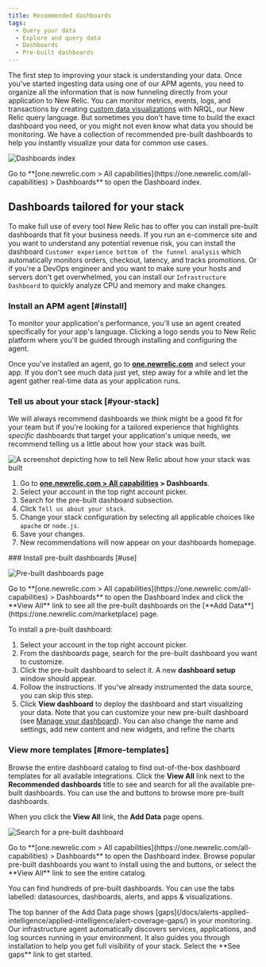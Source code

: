 ```yaml
---
title: Recommended dashboards
tags:
  - Query your data
  - Explore and query data
  - Dashboards
  - Pre-built dashboards
---
```







The first step to improving your stack is understanding your data. Once you've started ingesting data using one of our APM agents, you need to organize all the information that is now funneling directly from your application to New Relic. You can monitor metrics, events, logs, and transactions by creating [custom data visualizations](/docs/query-your-data/explore-query-data/dashboards/introduction-dashboards/) with NRQL, our New Relic query language. But sometimes you don't have time to build the exact dashboard you need, or you might not even know what data you should be monitoring. We have a collection of recommended pre-built dashboards to help you instantly visualize your data for common use cases. 

<img
  title="Dashboards index"
  alt="Dashboards index"
  src={dashboardsDashboardIndex}
/>

<figcaption>
  Go to **[one.newrelic.com > All capabilities](https://one.newrelic.com/all-capabilities) > Dashboards** to open the Dashboard index.
</figcaption>

## Dashboards tailored for your stack 

To make full use of every tool New Relic has to offer you can install pre-built dashboards that fit your business needs. If you run an e-commerce site and you want to understand any potential revenue risk, you can install the dashboard `Customer experience bottom of the funnel analysis` which automatically monitors orders, checkout, latency, and tracks promotions. Or if you're a DevOps engineer and you want to make sure your hosts and servers don't get overwhelmed, you can install our `Infrastructure Dashboard` to quickly analyze CPU and memory and make changes. 

<Steps>
<Step>

### Install an APM agent [#install]
To monitor your application's performance, you'll use an agent created specifically for your app's language. Clicking a logo sends you to New Relic platform where you'll be guided through installing and configuring the agent.

<TechTileGrid>
  
  <TechTile
    name="Go agent"
    icon="logo-go"
    to="https://one.newrelic.com/nr1-core?state=985d4005-ba90-a8c7-1da1-2af34539b03b"
  />

  <TechTile
    name="Java agent"
    icon="logo-java"
    to="https://one.newrelic.com/nr1-core?state=80d18bcb-4919-1fcb-2b77-9406838eb916"
  />

  <TechTile
    name=".NET agent"
    icon="logo-dotnet"
    to="https://one.newrelic.com/nr1-core?state=30e93090-6dfa-6b70-8e75-472f54414355"
  />

  <TechTile
    name="Node.js agent"
    icon="logo-nodejs"
    to="https://one.newrelic.com/marketplace/install-data-source?state=be2e62fa-cc3b-c428-27c4-8d662c9e80a1"
  />

  <TechTile
    name="PHP agent"
    icon="logo-php"
    to="https://one.newrelic.com/nr1-core?state=aa633b41-72d4-009c-3abf-55dcf64894fe"
  />

  <TechTile
    name="Python agent"
    icon="logo-python"
    to="https://one.newrelic.com/nr1-core?state=20fda75b-58fb-a92a-f9e1-7b052035c6e8"
  />

  <TechTile
    name="Ruby agent"
    icon="logo-ruby"
    to="https://one.newrelic.com/nr1-core?state=d69143ab-605c-579b-25bf-cc6e5fee5b80"
  />
</TechTileGrid>        

Once you've installed an agent, go to **[one.newrelic.com](https://one.newrelic.com/all-capabilities)** and select your app. If you don't see much data just yet, step away for a while and let the agent gather real-time data as your application runs.
</Step>

<Step>

### Tell us about your stack [#your-stack]

We will always recommend dashboards we think might be a good fit for your team but if you're looking for a tailored experience that highlights _specific_ dashboards that target your application's unique needs, we recommend telling us a little about how your stack was built. 

<img
    title="tell us about your stack"
    alt="A screenshot depicting how to tell New Relic about how your stack was built"
    src={dashboardsTellUsAboutYourStack}
/>

1. Go to **[one.newrelic.com > All capabilities](https://one.newrelic.com/all-capabilities) > Dashboards**.
2. Select your account in the top right account picker.
2. Search for the pre-built dashboard subsection.
3. Click `Tell us about your stack`.
4. Change your stack configuration by selecting all applicable choices like `apache` or `node.js`.
2. Save your changes.
3. New recommendations will now appear on your dashboards homepage.
</Step>


<Step>
### Install pre-built dashboards [#use]

<img
  title="Pre-built dashboards page"
  alt="Pre-built dashboards page"
  src={dashboardsPrebuiltViewData1}
/>

<figcaption>
  Go to **[one.newrelic.com > All capabilities](https://one.newrelic.com/all-capabilities) > Dashboards** to open the Dashboard index and click the **View All** link to see all the pre-built dashboards on the [**Add Data**](https://one.newrelic.com/marketplace) page.
</figcaption>

To install a pre-built dashboard:

1. Select your account in the top right account picker.
2. From the dashboards page, search for the pre-built dashboard you want to customize.
3. Click the pre-built dashboard to select it. A new **dashboard setup** window should appear.
4. Follow the instructions. If you've already instrumented the data source, you can skip this step.
5. Click **View dashboard** to deploy the dashboard and start visualizing your data. Note that you can customize your new pre-built dashboard (see [Manage your dashboard](/docs/query-your-data/explore-query-data/dashboards/manage-your-dashboard/)). You can also change the name and settings, add new content and new widgets, and refine the charts
</Step>

<Step>

### View more templates [#more-templates]

Browse the entire dashboard catalog to find out-of-the-box dashboard templates for all available integrations. Click the **View All** link next to the **Recommended dashboards** title to see and search for all the available pre-built dashboards. You can use the <Icon name="fe-chevron-left"/> and <Icon name="fe-chevron-right"/> buttons to browse more pre-built dashboards.

When you click the **View All** link, the **Add Data** page opens. 

<img
  title="Search for a pre-built dashboard"
  alt="Search for a pre-built dashboard"
  src={dashboardsPrebuiltSearch}
/>

<figcaption>
  Go to **[one.newrelic.com > All capabilities](https://one.newrelic.com/all-capabilities) > Dashboards** to open the Dashboard index. Browse popular pre-built dashboards you want to install using the <Icon name="fe-chevron-left"/> and <Icon name="fe-chevron-right"/> buttons, or select the **View All** link to see the entire catalog.
</figcaption>

You can find hundreds of pre-built dashboards. You can use the tabs labelled: datasources, dashboards, alerts, and apps & visualizations.

<Callout variant="tip">
  The top banner of the Add Data page shows [gaps](/docs/alerts-applied-intelligence/applied-intelligence/alert-coverage-gaps/) in your monitoring. Our infrastructure agent automatically discovers services, applications, and log sources running in your environment. It also guides you through installation to help you get full visibility of your stack. Select the **See gaps** link to get started.
  </Callout>

</Step>
</Steps>
